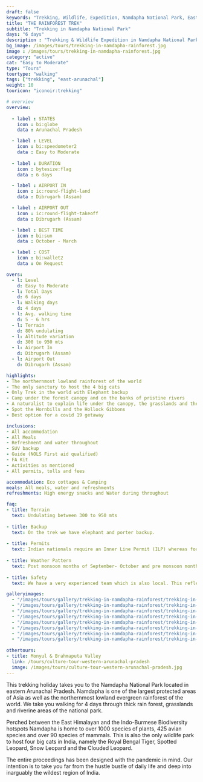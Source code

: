 ```yaml
---
draft: false
keywords: "Trekking, Wildlife, Expedition, Namdapha National Park, Eastern Arunachal Pradesh, Worlds northernmost rainforest"
title: "THE RAINFOREST TREK"
subtitle: "Trekking in Namdapha National Park"
days: "6 days"
description : "Trekking & Wildlife Expedition in Namdapha National Park of Eastern Arunachal Pradesh. A unique trek in the worlds northernmost rainforest"
bg_image: /images/tours/trekking-in-namdapha-rainforest.jpg
image : /images/tours/trekking-in-namdapha-rainforest.jpg
category: "active"
cat: "Easy to Moderate"
type: "Tours" 
tourtype: "walking"
tags: ["trekking", "east-arunachal"]
weight: 10
touricon: "iconoir:trekking"

# overview
overview:
    
  - label : STATES
    icon : bi:globe
    data : Arunachal Pradesh 

  - label : LEVEL
    icon : bi:speedometer2
    data : Easy to Moderate
    
  - label : DURATION
    icon : bytesize:flag
    data : 6 days

  - label : AIRPORT IN
    icon : ic:round-flight-land
    data : Dibrugarh (Assam)

  - label : AIRPORT OUT
    icon : ic:round-flight-takeoff
    data : Dibrugarh (Assam)

  - label : BEST TIME
    icon : bi:sun
    data : October - March

  - label : COST
    icon : bi:wallet2
    data : On Request

overs:
  - l: Level 
    d: Easy to Moderate
  - l: Total Days 
    d: 6 days
  - l: Walking days 
    d: 4 days
  - l: Avg. walking time 
    d: 5 - 6 hrs
  - l: Terrain 
    d: 80% undulating
  - l: Altitude variation 
    d: 300 to 950 mts
  - l: Airport In 
    d: Dibrugarh (Assam)
  - l: Airport Out 
    d: Dibrugarh (Assam)

highlights:
- The northernmost lowland rainforest of the world
- The only sanctury to host the 4 big cats
- Only Trek in the world with Elephant backup
- Camp under the forest canopy and on the banks of pristine rivers
- A naturalist to explain life under the canopy, the grasslands and the riverine areas
- Spot the Hornbills and the Hollock Gibbons
- Best option for a covid 19 getaway

inclusions:
- All accommodation
- All Meals
- Refreshment and water throughout
- SUV backup 
- Guide (NOLS First aid qualified)
- FA Kit
- Activities as mentioned
- All permits, tolls and fees

accommodation: Eco cottages & Camping
meals: All meals, water and refreshments
refreshments: High energy snacks and Water during throughout   

faq:
- title: Terrain
  text: Undulating between 300 to 950 mts
 
- title: Backup
  text: On the trek we have elephant and porter backup.
 
- title: Permits
  text: Indian nationals require an Inner Line Permit (ILP) whereas foreign nationals require a Restricted Area Permit (RAP / PAP). These have a govt. charge attached to them. Rest assured we take care of the arrangements.
 
- title: Weather Pattern
  text: Post monsoon months of September- October and pre monsoon months of March-April are very pleasant with blue skies and a fair days. Peak winters are from November to February with the mercury coming down below 15 C in the nights, where as the days are quite pleasant.
 
- title: Safety
  text: We have a very experienced team which is also local. This reflects in the overall safety of our tours. Rest assured your guides know where extra attention is required and when. All our routes are well known to us, we know where the nearest medical facilities are, we know whom to contact if in case of an emergency, we know all the alternate routes in case of road blockages. We have CASEVAC protocols in place to streamline the process in case of emergencies. You can rest easy knowing that in the outdoors in general and this region in particular you are in safe hands with us.

galleryimages:
  - "/images/tours/gallery/trekking-in-namdapha-rainforest/trekking-in-namdapha-rainforest1.jpg"
  - "/images/tours/gallery/trekking-in-namdapha-rainforest/trekking-in-namdapha-rainforest2.jpg"
  - "/images/tours/gallery/trekking-in-namdapha-rainforest/trekking-in-namdapha-rainforest3.jpg"
  - "/images/tours/gallery/trekking-in-namdapha-rainforest/trekking-in-namdapha-rainforest4.jpg"
  - "/images/tours/gallery/trekking-in-namdapha-rainforest/trekking-in-namdapha-rainforest5.jpg"
  - "/images/tours/gallery/trekking-in-namdapha-rainforest/trekking-in-namdapha-rainforest6.jpg"
  - "/images/tours/gallery/trekking-in-namdapha-rainforest/trekking-in-namdapha-rainforest7.jpg"
  - "/images/tours/gallery/trekking-in-namdapha-rainforest/trekking-in-namdapha-rainforest8.jpg"
 
othertours:
- title: Monyul & Brahmaputa Valley 
  link: /tours/culture-tour-western-arunachal-pradesh
  image: /images/tours/culture-tour-western-arunachal-pradesh.jpg
---
```


This trekking holiday takes you to the Namdapha National Park located in eastern Arunachal Pradesh. Namdapha is one of the largest protected areas of Asia as well as the northernmost lowland evergreen rainforest of the world. We take you walking for 4 days through thick rain forest, grasslands and riverine areas of the national park.

Perched between the East Himalayan and the Indo-Burmese Biodiversity hotspots Namdapha is home to over 1000 species of plants, 425 avian species and over 90 species of mammals. This is also the only wildlife park to host four big cats in India, namely the Royal Bengal Tiger, Spotted Leopard, Snow Leopard and the Clouded Leopard.

The entire proceedings has been designed with the pandemic in mind. Our intention is to take you far from the hustle bustle of daily life and deep into inarguably the wildest region of India.
